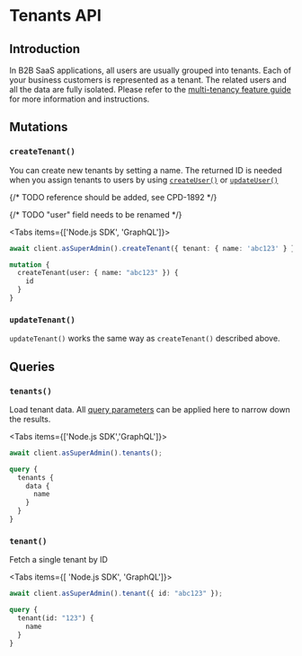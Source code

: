 
# Tenants API

## Introduction

In B2B SaaS applications, all users are usually grouped into tenants. Each of your business customers is represented as
a tenant. The related users and all the data are fully isolated. Please refer to
the [multi-tenancy feature guide](/multi-tenancy) for more information and instructions.

## Mutations

### `createTenant()`

You can create new tenants by setting a name. The returned ID is needed when you assign tenants to users by using
[`createUser()`](/user-management/api#createuser) or [`updateUser()`](/user-management/api#updateuser)

{/* TODO reference should be added, see CPD-1892 */}

{/* TODO "user" field needs to be renamed */}

<Tabs items={['Node.js SDK', 'GraphQL']}><Tab>
```ts
await client.asSuperAdmin().createTenant({ tenant: { name: 'abc123' } });
```
</Tab>
<Tab>

```graphql
mutation {
  createTenant(user: { name: "abc123" }) {
    id
  }
}
```
</Tab>
</Tabs>

### `updateTenant()`

`updateTenant()` works the same way as `createTenant()` described above.

## Queries

### `tenants()`

Load tenant data. All [query parameters](/development-guides/graphql-basics-api) can be applied here to narrow down the results.

<Tabs items={['Node.js SDK','GraphQL']}><Tab>
```ts
await client.asSuperAdmin().tenants();
```
</Tab>
<Tab>

```graphql
query {
  tenants {
    data {
      name
    }
  }
}
```
</Tab>
</Tabs>

### `tenant()`

Fetch a single tenant by ID

<Tabs items={[ 'Node.js SDK', 'GraphQL']}><Tab>
```ts
await client.asSuperAdmin().tenant({ id: "abc123" });
```
</Tab>
<Tab>

```graphql
query {
  tenant(id: "123") {
    name
  }
}

```
</Tab>
</Tabs>
